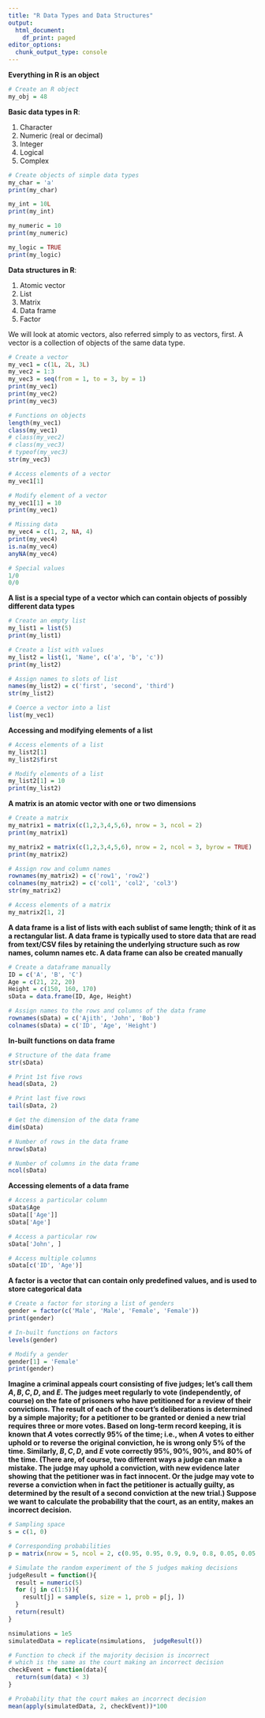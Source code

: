 ```yaml
---
title: "R Data Types and Data Structures"
output:
  html_document:
    df_print: paged
editor_options:
  chunk_output_type: console
---
```


**Everything in R is an object**

```r
# Create an R object
my_obj = 48
```

**Basic data types in R**:

1.  Character
2.  Numeric (real or decimal)
3.  Integer
4.  Logical
5.  Complex

```r
# Create objects of simple data types
my_char = 'a'
print(my_char)

my_int = 10L
print(my_int)

my_numeric = 10
print(my_numeric)

my_logic = TRUE
print(my_logic)
```

**Data structures in R**:

1.  Atomic vector
2.  List
3.  Matrix
4.  Data frame
5.  Factor

We will look at atomic vectors, also referred simply to as vectors, first. A vector is a collection of objects of the same data type.

```r
# Create a vector
my_vec1 = c(1L, 2L, 3L)
my_vec2 = 1:3
my_vec3 = seq(from = 1, to = 3, by = 1)
print(my_vec1)
print(my_vec2)
print(my_vec3)

# Functions on objects
length(my_vec1)
class(my_vec1)
# class(my_vec2)
# class(my_vec3)
# typeof(my_vec3)
str(my_vec3)

# Access elements of a vector
my_vec1[1]

# Modify element of a vector
my_vec1[1] = 10
print(my_vec1)

# Missing data
my_vec4 = c(1, 2, NA, 4)
print(my_vec4)
is.na(my_vec4)
anyNA(my_vec4)

# Special values
1/0
0/0
```

**A list is a special type of a vector which can contain objects of possibly different data types**

```r
# Create an empty list
my_list1 = list(5)
print(my_list1)

# Create a list with values
my_list2 = list(1, 'Name', c('a', 'b', 'c'))
print(my_list2)

# Assign names to slots of list
names(my_list2) = c('first', 'second', 'third')
str(my_list2)

# Coerce a vector into a list
list(my_vec1)
```

**Accessing and modifying elements of a list**

```r
# Access elements of a list
my_list2[1]
my_list2$first

# Modify elements of a list
my_list2[1] = 10
print(my_list2)
```

**A matrix is an atomic vector with one or two dimensions**

```r
# Create a matrix
my_matrix1 = matrix(c(1,2,3,4,5,6), nrow = 3, ncol = 2)
print(my_matrix1)

my_matrix2 = matrix(c(1,2,3,4,5,6), nrow = 2, ncol = 3, byrow = TRUE)
print(my_matrix2)

# Assign row and column names
rownames(my_matrix2) = c('row1', 'row2')
colnames(my_matrix2) = c('col1', 'col2', 'col3')
str(my_matrix2)

# Access elements of a matrix
my_matrix2[1, 2]
```

**A data frame is a list of lists with each sublist of same length; think of it as a rectangular list. A data frame is typically used to store data that are read from text/CSV files by retaining the underlying structure such as row names, column names etc. A data frame can also be created manually**

```r
# Create a dataframe manually
ID = c('A', 'B', 'C')
Age = c(21, 22, 20)
Height = c(150, 160, 170)
sData = data.frame(ID, Age, Height)

# Assign names to the rows and columns of the data frame
rownames(sData) = c('Ajith', 'John', 'Bob')
colnames(sData) = c('ID', 'Age', 'Height')
```

**In-built functions on data frame**

```r
# Structure of the data frame
str(sData) 

# Print 1st five rows
head(sData, 2)

# Print last five rows
tail(sData, 2)

# Get the dimension of the data frame
dim(sData)

# Number of rows in the data frame
nrow(sData)

# Number of columns in the data frame
ncol(sData)
```

**Accessing elements of a data frame**

```r
# Access a particular column
sData$Age
sData[['Age']]
sData['Age']

# Access a particular row
sData['John', ]

# Access multiple columns
sData[c('ID', 'Age')]
```

**A factor is a vector that can contain only predefined values, and is used to store categorical data**

```r
# Create a factor for storing a list of genders
gender = factor(c('Male', 'Male', 'Female', 'Female'))
print(gender)

# In-built functions on factors
levels(gender)

# Modify a gender
gender[1] = 'Female'
print(gender)
```

**Imagine a criminal appeals court consisting of five judges; let's call them $A,B,C,D,$ and $E.$ The judges meet regularly to vote (independently, of course) on the fate of prisoners who have petitioned for a review of their convictions. The result of each of the court's deliberations is determined by a simple majority; for a petitioner to be granted or denied a new trial requires three or more votes. Based on long-term record keeping, it is known that $A$ votes correctly $95\%$ of the time; i.e., when $A$ votes to either uphold or to reverse the original conviction, he is wrong only $5\%$ of the time. Similarly, $B, C, D,$ and $E$ vote correctly $95\%,90\%,90\%,$ and $80\%$ of the time. (There are, of course, two different ways a judge can make a mistake. The judge may uphold a conviction, with new evidence later showing that the petitioner was in fact innocent. Or the judge may vote to reverse a conviction when in fact the petitioner is actually guilty, as determined by the result of a second conviction at the new trial.) Suppose we want to calculate the probability that the court, as an entity, makes an incorrect decision.**

```r
# Sampling space
s = c(1, 0)

# Corresponding probabilities
p = matrix(nrow = 5, ncol = 2, c(0.95, 0.95, 0.9, 0.9, 0.8, 0.05, 0.05, 0.1, 0.1, 0.2))

# Simulate the random experiment of the 5 judges making decisions
judgeResult = function(){
  result = numeric(5)
  for (j in c(1:5)){
    result[j] = sample(s, size = 1, prob = p[j, ])
  }
  return(result)
}

nsimulations = 1e5
simulatedData = replicate(nsimulations,  judgeResult())

# Function to check if the majority decision is incorrect
# which is the same as the court making an incorrect decision
checkEvent = function(data){
  return(sum(data) < 3)
}

# Probability that the court makes an incorrect decision
mean(apply(simulatedData, 2, checkEvent))*100
```
